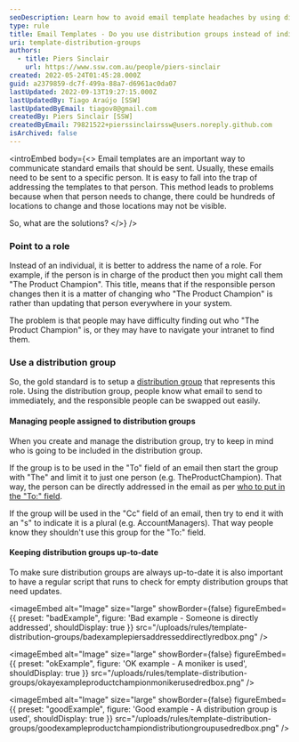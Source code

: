 ```yaml
---
seoDescription: Learn how to avoid email template headaches by using distribution groups instead of individual names, and discover the benefits of managing roles with ease.
type: rule
title: Email Templates - Do you use distribution groups instead of individuals?
uri: template-distribution-groups
authors:
  - title: Piers Sinclair
    url: https://www.ssw.com.au/people/piers-sinclair
created: 2022-05-24T01:45:28.000Z
guid: a2379859-dc7f-499a-88a7-d6961ac0da07
lastUpdated: 2022-09-13T19:27:15.000Z
lastUpdatedBy: Tiago Araújo [SSW]
lastUpdatedByEmail: tiagov8@gmail.com
createdBy: Piers Sinclair [SSW]
createdByEmail: 79821522+pierssinclairssw@users.noreply.github.com
isArchived: false
---
```


<introEmbed
  body={<>
Email templates are an important way to communicate standard emails that should be sent. Usually, these emails need to be sent to a specific person. It is easy to fall into the trap of addressing the templates to that person. This method leads to problems because when that person needs to change, there could be hundreds of locations to change and those locations may not be visible.

So, what are the solutions?
  </>}
/>
### Point to a role

Instead of an individual, it is better to address the name of a role. For example, if the person is in charge of the product then you might call them "The Product Champion". This title, means that if the responsible person changes then it is a matter of changing who "The Product Champion" is rather than updating that person everywhere in your system.

The problem is that people may have difficulty finding out who "The Product Champion" is, or they may have to navigate your intranet to find them.

### Use a distribution group

So, the gold standard is to setup a [distribution group](https://docs.microsoft.com/en-us/exchange/recipients-in-exchange-online/manage-distribution-groups/manage-distribution-groups?WT.mc_id=M365-MVP-33518) that represents this role. Using the distribution group, people know what email to send to immediately, and the responsible people can be swapped out easily.

#### Managing people assigned to distribution groups

When you create and manage the distribution group, try to keep in mind who is going to be included in the distribution group.

If the group is to be used in the "To" field of an email then start the group with "The" and limit it to just one person (e.g. TheProductChampion). That way, the person can be directly addressed in the email as per [who to put in the "To:" field](/do-you-know-who-to-put-in-the-to-field).

If the group will be used in the "Cc" field of an email, then try to end it with an "s" to indicate it is a plural (e.g. AccountManagers). That way people know they shouldn't use this group for the "To:" field.

#### Keeping distribution groups up-to-date

To make sure distribution groups are always up-to-date it is also important to have a regular script that runs to check for empty distribution groups that need updates.

<imageEmbed
  alt="Image"
  size="large"
  showBorder={false}
  figureEmbed={{
    preset: "badExample",
    figure: 'Bad example - Someone is directly addressed',
    shouldDisplay: true
  }}
  src="/uploads/rules/template-distribution-groups/badexamplepiersaddresseddirectlyredbox.png"
/>

<imageEmbed
  alt="Image"
  size="large"
  showBorder={false}
  figureEmbed={{
    preset: "okExample",
    figure: 'OK example - A moniker is used',
    shouldDisplay: true
  }}
  src="/uploads/rules/template-distribution-groups/okayexampleproductchampionmonikerusedredbox.png"
/>

<imageEmbed
  alt="Image"
  size="large"
  showBorder={false}
  figureEmbed={{
    preset: "goodExample",
    figure: 'Good example - A distribution group is used',
    shouldDisplay: true
  }}
  src="/uploads/rules/template-distribution-groups/goodexampleproductchampiondistributiongroupusedredbox.png"
/>
